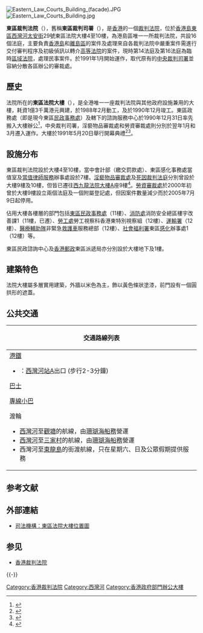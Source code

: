{{Infobox_High_Court
|court_name = 東區裁判法院<br>Eastern Magistrates' Courts
|imagesize = 150px
|caption =
|established = 1991年1月28日
|location = [[香港島|香港島]][[東區_(香港)|東區]][[西灣河|西灣河]][[太安街|太安街]]29號東區法院大樓4至10樓
|jurisdiction = {{HKG}}
|authority = 《裁判官條例》
|appeals = [[香港高等法院原訟法庭|香港高等法院原訟法庭]]
|terms = <!-- length of court term for judges-->
|positions = <!-- number of positions/seats on court-->
|website = http://www.judiciary.gov.hk
|chiefjudgetitle = 主任裁判官
|chiefjudgename = [[羅德泉|羅德泉]]
|termstart = 2021年3月1日
|termend = <!-- year term for current chief as chief ends, if applicable-->
|termend2 = <!-- year term of current chief ends if applicable-->
}}

[[File:Eastern_Law_Courts_Building_(facade).JPG|thumb]]
[[File:Eastern_Law_Courts_Building.jpg|thumb]]

'''東區裁判法院'''（{{lang-en|Eastern Magistrates' Courts}}），舊稱'''東區裁判司署'''（{{lang|en|Eastern Magistracy}}），是[[香港|香港]]的一個[[香港裁判法院|裁判法院]]，位於[[香港島|香港島]][[東區_(香港)|東區]][[西灣河|西灣河]][[太安街|太安街]]29號東區法院大樓4至10樓，為港島區唯一一所裁判法院，共設16個法庭，主要負責[[香港島|香港島]]和[[離島區|離島區]]的案件及處理來自各裁判法院中嚴重案件需進行交付審判程序及初級偵訊以轉介[[高等法院|高等法院]]的案件，現時第14法庭及第16法庭為臨時[[區域法院|區域法院]]，處理民事案件。於1991年1月開始運作，取代原有的[[中央裁判司署|中央裁判司署]]並容納分散各區辦公的審裁處。

==歷史==
法院所在的'''東區法院大樓'''（{{lang-en|Eastern Law Courts Building}}），是全港唯一一座裁判法院與其他政府設施兼用的大樓，耗資1億3千萬港元興建，於1988年2月動工，及於1990年12月竣工。東區政務處（即是現今東區[[民政事務處|民政事務處]]）及轄下的諮詢服務中心於1990年12月31日率先搬入大樓辦公<ref>{{cite news|title=東區政務處遷址西灣河法院大廈|url=https://mmis.hkpl.gov.hk///c/portal/cover?c=QF757YsWv59H%2FuxqfBwEJFLRKI6KwsO4#.WmN540KAESA.link|publisher=[[華僑日報|華僑日報]]|date=1990-12-29}}</ref>，中央裁判司署，淫褻物品審裁處和勞資審裁處則分別於翌年1月和3月遷入運作。大樓於1991年5月20日舉行開幕典禮<ref>{{cite news|title=西灣河東區法院大樓即將啟用 中央裁判署定期遷址 下月廿六轉東區辦公|url=https://mmis.hkpl.gov.hk///c/portal/cover?c=QF757YsWv59H%2FuxqfBwEJKq4%2BfnaEDxy#.WmN7mrmWdcA.link|publisher=[[華僑日報|華僑日報]]|date=1990-12-24}}</ref><ref>{{cite news|title=楊鐵樑在東區法院開幕禮上透露 傳票個案處理系統司法部正籌資安裝 據稱可節省開支提高效率和服務質素|url=https://mmis.hkpl.gov.hk///c/portal/cover?c=QF757YsWv59H%2FuxqfBwEJEc7i9Ri%2FGEw#.WmN0KDdP1bQ.link|publisher=[[大公報|大公報]]|date=1991-05-21}}</ref>。

==設施分布==
東區裁判法院設於大樓4至10樓，當中會計部（繳交罰款處）、東區感化事務處當值室及[[香港法律制度#當值律師服務|當值律師服務]]辦事處設於7樓。[[淫褻物品審裁處|淫褻物品審裁處]]及[[死因裁判法庭|死因裁判法庭]]分別曾設於大樓9樓及10樓，但皆已遷往[[西九龍法院大樓|西九龍法院大樓]]A座9樓<ref>{{cite web |title=死因裁判法庭及淫褻物品審裁處搬遷 |url=https://www.info.gov.hk/gia/general/201701/10/P2017011000483.htm |accessdate=12/5/2020 |date=10/1/2017 |archive-date=2020-08-15 |archive-url=https://web.archive.org/web/20200815060654/https://www.info.gov.hk/gia/general/201701/10/P2017011000483.htm |dead-url=no }}</ref>。[[勞資審裁處|勞資審裁處]]於2000年初曾於大樓9樓設立兩個法庭及一個附屬登記處，但因案件數量減少而於2005年7月9日起停用。

佔用大樓各樓層的部門包括[[東區_(香港)|東區]][[民政事務處|民政事務處]]（11樓）、[[消防處|消防處]]消防安全總區樓宇改善課1（11樓，已遷）、[[勞工處|勞工處]]勞工視察科香港東特別視察組（12樓）、[[運輸署|運輸署]]（12樓）、[[醫療輔助隊|醫療輔助隊]]非緊急[[救護車|救護車]]服務總部（12樓）、[[社會福利署|社會福利署]]東區[[感化令|感化]]辦事處1（12樓）等。

東區民政諮詢中心及[[香港郵政|香港郵政]]東區派遞局亦分別設於大樓地下及1樓。

==建築特色==
法院大樓屬多層實用建築，外牆以米色為主，飾以黃色條狀塗漆，前門設有一個圓拱形的遮蓋。

== 公共交通 ==
{| class="mw-collapsible mw-collapsed wikitable" style="background:white; margin: 0 auto; width: auto;" 
! 交通路線列表
|-
|
;[[港鐵|港鐵]]
*{{港鐵路線標誌|ISL}}：[[西灣河站|西灣河站]]A出口 (步行2-3分鐘)  
;[[香港巴士|巴士]]
{{港島巴士簡單列表|2|2A|2X|14|77|82S|99|720|720A|722|N8}}
{{過海隧道巴士簡單列表|110|307P|606|606A|608|686|933|976|989}}
;[[香港小巴|專線小巴]]
{{港島專線小巴簡單列表|20|65|68}}
;渡輪
*[[西灣河碼頭|西灣河]]至[[觀塘公眾碼頭|觀塘]]的航線，由[[珊瑚海船務|珊瑚海船務]]營運
*[[西灣河碼頭|西灣河]]至[[三家村_(九龍)|三家村]]的航線，由[[珊瑚海船務|珊瑚海船務]]營運
*西灣河至[[東龍島|東龍島]]的街渡航線，只在星期六、日及公眾假期提供服務
|}

== 参考文献 ==
{{Reflist}}

== 外部連結 ==
* [https://web.archive.org/web/20120311215102/http://www.judiciary.gov.hk/tc/others/map_elc.htm 司法機構：東區法院大樓位置圖]

== 参见 ==
{{Portal box|香港|法律}}
* [[香港裁判法院|香港裁判法院]]

{{-}}
{{香港司法體系}}

[[Category:香港裁判法院|Category:香港裁判法院]]
[[Category:西灣河|Category:西灣河]]
[[Category:香港政府部門辦公大樓|Category:香港政府部門辦公大樓]]